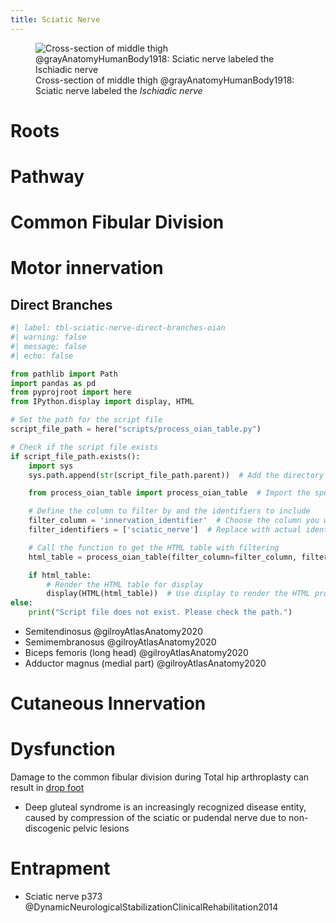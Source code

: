 ```yaml
---
title: Sciatic Nerve
---
```


![Cross-section of middle thigh @grayAnatomyHumanBody1918: Sciatic nerve labeled the *Ischiadic nerve*](/The Archive/Images/Gray anatomy 1918 images/Myology/image432 Cross-section through the middle of the thigh.gif)

# Roots

# Pathway

# Common Fibular Division {#common-fibular-division}

# Motor innervation

## Direct Branches

```python
#| label: tbl-sciatic-nerve-direct-branches-oian
#| warning: false
#| message: false
#| echo: false

from pathlib import Path
import pandas as pd
from pyprojroot import here
from IPython.display import display, HTML

# Set the path for the script file
script_file_path = here("scripts/process_oian_table.py")

# Check if the script file exists
if script_file_path.exists():
    import sys
    sys.path.append(str(script_file_path.parent))  # Add the directory of the script to the system path

    from process_oian_table import process_oian_table  # Import the specific function

    # Define the column to filter by and the identifiers to include
    filter_column = 'innervation_identifier'  # Choose the column you want to filter by
    filter_identifiers = ['sciatic_nerve']  # Replace with actual identifiers you want to include

    # Call the function to get the HTML table with filtering
    html_table = process_oian_table(filter_column=filter_column, filter_identifiers=filter_identifiers)

    if html_table:
        # Render the HTML table for display
        display(HTML(html_table))  # Use display to render the HTML properly
else:
    print("Script file does not exist. Please check the path.")

```


- Semitendinosus @gilroyAtlasAnatomy2020
- Semimembranosus @gilroyAtlasAnatomy2020
- Biceps femoris (long head) @gilroyAtlasAnatomy2020
- Adductor magnus (medial part) @gilroyAtlasAnatomy2020

# Cutaneous Innervation

# Dysfunction


Damage to the common fibular division during Total hip arthroplasty can result in [drop foot]({{< var ref-drop-foot.path >}})


- Deep gluteal syndrome is an increasingly recognized disease entity, caused by compression of the sciatic or pudendal nerve due to non-discogenic pelvic lesions

# Entrapment {#entrapment}

::: {.callout title="Reading list"}

- Sciatic nerve p373 @DynamicNeurologicalStabilizationClinicalRehabilitation2014

:::